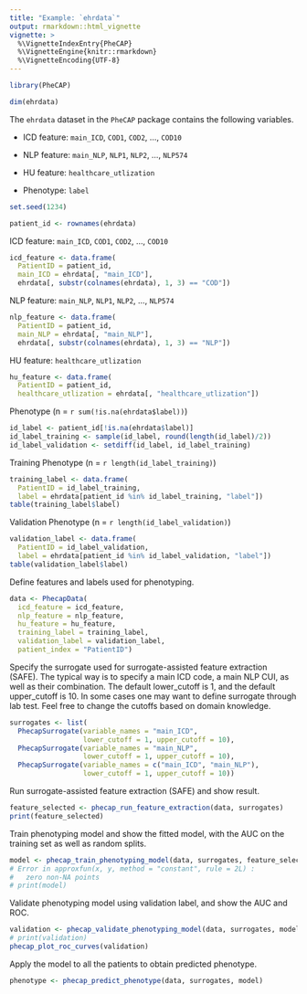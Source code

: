 ```yaml
---
title: "Example: `ehrdata`"
output: rmarkdown::html_vignette
vignette: >
  %\VignetteIndexEntry{PheCAP}
  %\VignetteEngine{knitr::rmarkdown}
  %\VignetteEncoding{UTF-8}
---
```


```r
library(PheCAP)
```

```r
dim(ehrdata)
```

The `ehrdata` dataset in the `PheCAP` package contains the following variables.

- ICD feature: `main_ICD`, `COD1`, `COD2`, ..., `COD10`

- NLP feature: `main_NLP`, `NLP1`, `NLP2`, ..., `NLP574`

- HU feature: `healthcare_utlization`

- Phenotype: `label`

```r
set.seed(1234)
```

```r
patient_id <- rownames(ehrdata)
```

ICD feature: `main_ICD`, `COD1`, `COD2`, ..., `COD10`

```r
icd_feature <- data.frame(
  PatientID = patient_id,
  main_ICD = ehrdata[, "main_ICD"],
  ehrdata[, substr(colnames(ehrdata), 1, 3) == "COD"])
```

NLP feature: `main_NLP`, `NLP1`, `NLP2`, ..., `NLP574`

```r
nlp_feature <- data.frame(
  PatientID = patient_id,
  main_NLP = ehrdata[, "main_NLP"],
  ehrdata[, substr(colnames(ehrdata), 1, 3) == "NLP"])
```

HU feature: `healthcare_utlization`

```r
hu_feature <- data.frame(
  PatientID = patient_id,
  healthcare_utlization = ehrdata[, "healthcare_utlization"])
```

Phenotype (n = `r sum(!is.na(ehrdata$label))`)

```r
id_label <- patient_id[!is.na(ehrdata$label)]
id_label_training <- sample(id_label, round(length(id_label)/2))
id_label_validation <- setdiff(id_label, id_label_training)
```

Training Phenotype (n = `r length(id_label_training)`)

```r
training_label <- data.frame(
  PatientID = id_label_training, 
  label = ehrdata[patient_id %in% id_label_training, "label"])
table(training_label$label)
```

Validation Phenotype (n = `r length(id_label_validation)`)

```r
validation_label <- data.frame(
  PatientID = id_label_validation, 
  label = ehrdata[patient_id %in% id_label_validation, "label"])
table(validation_label$label)
```

Define features and labels used for phenotyping.

```r
data <- PhecapData(
  icd_feature = icd_feature,
  nlp_feature = nlp_feature,
  hu_feature = hu_feature,
  training_label = training_label,
  validation_label = validation_label,
  patient_index = "PatientID")
```

Specify the surrogate used for surrogate-assisted feature extraction (SAFE). The typical way is to specify a main ICD code, a main NLP CUI, as well as their combination. The default lower_cutoff is 1, and the default upper_cutoff is 10. In some cases one may want to define surrogate through lab test. Feel free to change the cutoffs based on domain knowledge.

```r
surrogates <- list(
  PhecapSurrogate(variable_names = "main_ICD", 
                  lower_cutoff = 1, upper_cutoff = 10),
  PhecapSurrogate(variable_names = "main_NLP", 
                  lower_cutoff = 1, upper_cutoff = 10),
  PhecapSurrogate(variable_names = c("main_ICD", "main_NLP"), 
                  lower_cutoff = 1, upper_cutoff = 10))
```

Run surrogate-assisted feature extraction (SAFE) and show result.

```r
feature_selected <- phecap_run_feature_extraction(data, surrogates)
print(feature_selected)
```

Train phenotyping model and show the fitted model, with the AUC on the training set as well as random splits.

```r
model <- phecap_train_phenotyping_model(data, surrogates, feature_selected)
# Error in approxfun(x, y, method = "constant", rule = 2L) : 
#   zero non-NA points
# print(model)
```

Validate phenotyping model using validation label, and show the AUC and ROC.

```r
validation <- phecap_validate_phenotyping_model(data, surrogates, model)
# print(validation)
phecap_plot_roc_curves(validation)
```

Apply the model to all the patients to obtain predicted phenotype.

```r
phenotype <- phecap_predict_phenotype(data, surrogates, model)
```

